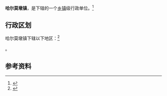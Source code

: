{{中国乡级行政区|65/28/27/103/000}}

'''哈尔莫墩镇'''，是{{PRC admin/fullname|65/28/27/103/000|3}}下辖的一个[[乡镇|乡镇]]级行政单位。<ref>{{PRC admin/ref sgc|{{PRC admin/parent|65/28/27/103/000}}}}</ref>

== 行政区划 ==

哈尔莫墩镇下辖以下地区：<ref>{{PRC admin/ref sgc|65/28/27/103/000}}</ref>

{{PRC admin/children|65/28/27/103/000}}。

== 参考资料 ==

{{reflist}}

{{行政区划小作品}}
{{PRC admin/navcat|65/28/27/103/000}}